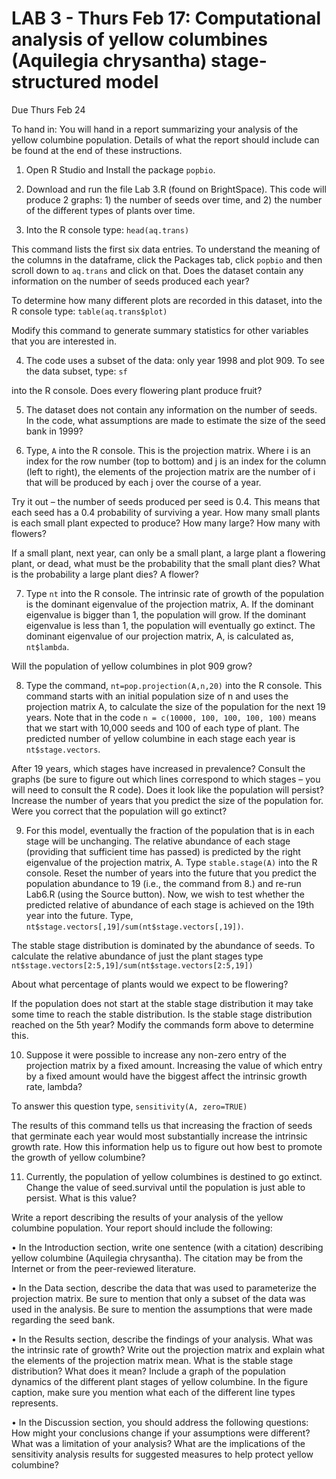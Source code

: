 # LAB 3 - Thurs Feb 17: Computational analysis of yellow columbines (Aquilegia chrysantha) stage-structured model

Due Thurs Feb 24

To hand in:
You will hand in a report summarizing your analysis of the yellow columbine population. Details of what the report should include can be found at the end of these instructions.

1.	Open R Studio and Install the package `popbio`.

2.	Download and run the file Lab 3.R (found on BrightSpace). This code will produce 2 graphs: 1) the number of seeds over time, and 2) the number of the different types of plants over time.

3.	Into the R console type: `head(aq.trans)`

This command lists the first six data entries. To understand the meaning of the columns in the dataframe, click the Packages tab, click `popbio` and then scroll down to `aq.trans` and click on that. Does the dataset contain any information on the number of seeds produced each year?

To determine how many different plots are recorded in this dataset, into the R console type: `table(aq.trans$plot)`

Modify this command to generate summary statistics for other variables that you are interested in.
 
4.	The code uses a subset of the data: only year 1998 and plot 909. To see the data subset, type: `sf`

into the R console. Does every flowering plant produce fruit?

5.	The dataset does not contain any information on the number of seeds. In the code, what assumptions are made to estimate the size of the seed bank in 1999?

6.	Type, `A` into the R console. This is the projection matrix. Where i is an index for the row number (top to bottom) and j is an index for the column (left to right), the elements of the projection matrix are the number of i that will be produced by each j over the course of a year.

Try it out – the number of seeds produced per seed is 0.4. This means that each seed has a 0.4 probability of surviving a year. How many small plants is each small plant expected to produce? How many large? How many with flowers?

If a small plant, next year, can only be a small plant, a large plant a flowering plant, or dead, what must be the probability that the small plant dies? What is the probability a large plant dies? A flower?

7.	Type `nt` into the R console. The intrinsic rate of growth of the population is the dominant eigenvalue of the projection matrix, A. If the dominant eigenvalue is bigger than 1, the population will grow. If the dominant eigenvalue is less than 1, the population will eventually go extinct. The dominant eigenvalue of our projection matrix, A, is calculated as, `nt$lambda`.

Will the population of yellow columbines in plot 909 grow?

8.	Type the command, `nt=pop.projection(A,n,20)` into the R console. This command starts with an initial population size of n and uses the projection matrix A, to calculate the size of the population for the next 19 years. Note that in the code `n = c(10000, 100, 100, 100, 100)` means that we start with 10,000 seeds and 100 of each type of plant. The predicted number of yellow columbine in each stage each year is `nt$stage.vectors`.

After 19 years, which stages have increased in prevalence? Consult the graphs (be sure to figure out which lines correspond to which stages – you will need to consult the R code). Does it look like the population will persist? Increase the number of years that you predict the size of the population for. Were you correct that the population will go extinct?

9.	For this model, eventually the fraction of the population that is in each stage will be unchanging. The relative abundance of each stage (providing that sufficient time has passed) is predicted by the right eigenvalue of the projection matrix, A. Type `stable.stage(A)` into the R console. Reset the number of years into the future that you predict the population abundance to 19 (i.e., the command from 8.) and re-run Lab6.R (using the Source button). Now, we wish to test whether the predicted relative of abundance of each stage is achieved on the 19th year into the future. Type, `nt$stage.vectors[,19]/sum(nt$stage.vectors[,19])`.

The stable stage distribution is dominated by the abundance of seeds. To calculate the relative abundance of just the plant stages type `nt$stage.vectors[2:5,19]/sum(nt$stage.vectors[2:5,19])`

About what percentage of plants would we expect to be flowering?

If the population does not start at the stable stage distribution it may take some time to reach the stable distribution. Is the stable stage distribution reached on the 5th year? Modify the commands form above to determine this.

10.	Suppose it were possible to increase any non-zero entry of the projection matrix by a fixed amount. Increasing the value of which entry by a fixed amount would have the biggest affect the intrinsic growth rate, lambda?

To answer this question type, `sensitivity(A, zero=TRUE)`

The results of this command tells us that increasing the fraction of seeds that germinate each year would most substantially increase the intrinsic growth rate. How this information help us to figure out how best to promote the growth of yellow columbine?

11.	Currently, the population of yellow columbines is destined to go extinct. Change the value of seed.survival until the population is just able to persist. What is this value?

Write a report describing the results of your analysis of the yellow columbine population. Your report should include the following:

•	In the Introduction section, write one sentence (with a citation) describing yellow columbine (Aquilegia chrysantha). The citation may be from the Internet or from the peer-reviewed literature.

•	In the Data section, describe the data that was used to parameterize the projection matrix. Be sure to mention that only a subset of the data was used in the analysis. Be sure to mention the assumptions that were made regarding the seed bank.

•	In the Results section, describe the findings of your analysis. What was the intrinsic rate of growth? Write out the projection matrix and explain what the elements of the projection matrix mean. What is the stable stage distribution? What does it mean? Include a graph of the population dynamics of the different plant stages of yellow columbine. In the figure caption, make sure you mention what each of the different line types represents.

•	In the Discussion section, you should address the following questions: How might your conclusions change if your assumptions were different? What was a limitation of your analysis? What are the implications of the sensitivity analysis results for suggested measures to help protect yellow columbine?
